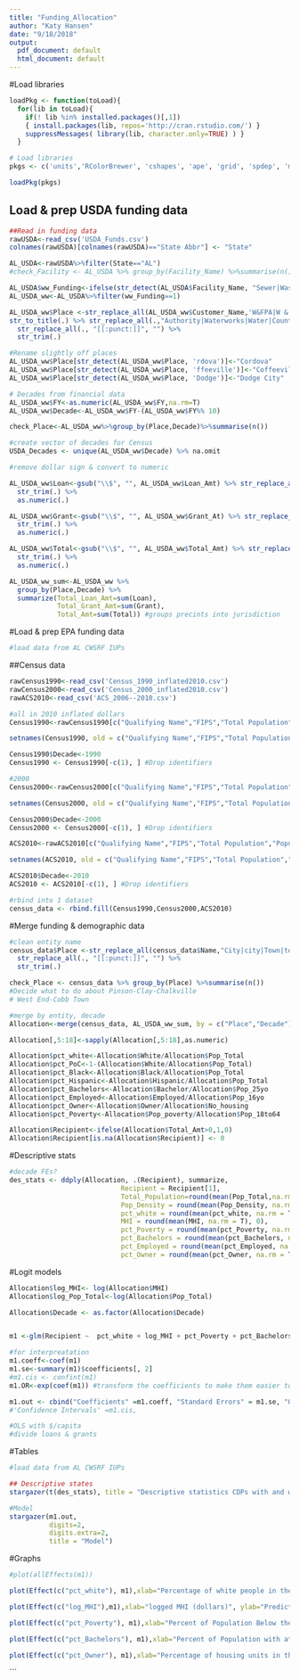```yaml
---
title: "Funding_Allocation"
author: "Katy Hansen"
date: "9/18/2018"
output:
  pdf_document: default
  html_document: default
---
```


#Load libraries 
```r
loadPkg <- function(toLoad){
  for(lib in toLoad){
    if(! lib %in% installed.packages()[,1])
    { install.packages(lib, repos='http://cran.rstudio.com/') }
    suppressMessages( library(lib, character.only=TRUE) ) }
  }

# Load libraries
pkgs <- c('units','RColorBrewer', 'cshapes', 'ape', 'grid', 'spdep', 'magrittr', 'stargazer', 'effects','rgeos','rgdal','sp','sf', 'raster','tigris','tidyverse','tidycensus','acs','readstata13','data.table','humaniformat','stringr','readxl','lubridate','plotly','ggplot2','effects','lmtest','plm','stargazer','purrr','foreign','car','here','censusapi','stats')

loadPkg(pkgs)
```
## Load & prep USDA funding data
```r
##Read in funding data
rawUSDA<-read_csv('USDA_Funds.csv')
colnames(rawUSDA)[colnames(rawUSDA)=="State Abbr"] <- "State"

AL_USDA<-rawUSDA%>%filter(State=="AL")
#check_Facility <- AL_USDA %>% group_by(Facility_Name) %>%summarise(n())

AL_USDA$ww_Funding<-ifelse(str_detect(AL_USDA$Facility_Name, "Sewer|Wastewater|Sewer-cost|Waste Water|Water/Sewer"),1,0)
AL_USDA_ww<-AL_USDA%>%filter(ww_Funding==1)

AL_USDA_ww$Place <-str_replace_all(AL_USDA_ww$Customer_Name,'W&FPA|W & F P A|W.A.|FPA|WW&SB|Co. AL Wtr Cooperative, Inc.|wtr& Swr Bd Of The Tn Of|c/o|, AL, THE UT BOARD OF THE CY OF|W W&SB Of The Town Of|W&S|THE UTILITIES BD OF TN|Sewer & Fire Prot Auth|WW & S', " ")%>%
str_to_title(.) %>% str_replace_all(.,"Authority|Waterworks|Water|County |Works|City|Town|Village|District|Of|System|And|Fire|Protection|Utilities|Board|Util|BdInc|Comm|Co|The|Wsb|Sewer|Wtr|Wk|Bd|Gas|Serv|Inc|Supply", " ")%>%
  str_replace_all(., "[[:punct:]]", "") %>% 
  str_trim(.)  

#Rename slightly off places
AL_USDA_ww$Place[str_detect(AL_USDA_ww$Place, 'rdova')]<-"Cordova"
AL_USDA_ww$Place[str_detect(AL_USDA_ww$Place, 'ffeeville')]<-"Coffeeville"
AL_USDA_ww$Place[str_detect(AL_USDA_ww$Place, 'Dodge')]<-"Dodge City"

# Decades from financial data
AL_USDA_ww$FY<-as.numeric(AL_USDA_ww$FY,na.rm=T)
AL_USDA_ww$Decade<-AL_USDA_ww$FY-(AL_USDA_ww$FY%% 10)

check_Place<-AL_USDA_ww%>%group_by(Place,Decade)%>%summarise(n())

#create vector of decades for Census
USDA_Decades <- unique(AL_USDA_ww$Decade) %>% na.omit 

#remove dollar sign & convert to numeric

AL_USDA_ww$Loan<-gsub("\\$", "", AL_USDA_ww$Loan_Amt) %>% str_replace_all(., "[[:punct:]]", "") %>% 
  str_trim(.) %>% 
  as.numeric(.)

AL_USDA_ww$Grant<-gsub("\\$", "", AL_USDA_ww$Grant_At) %>% str_replace_all(., "[[:punct:]]", "") %>% 
  str_trim(.) %>% 
  as.numeric(.)

AL_USDA_ww$Total<-gsub("\\$", "", AL_USDA_ww$Total_Amt) %>% str_replace_all(., "[[:punct:]]", "") %>% 
  str_trim(.) %>% 
  as.numeric(.)

AL_USDA_ww_sum<-AL_USDA_ww %>%
  group_by(Place,Decade) %>% 
  summarize(Total_Loan_Amt=sum(Loan),
            Total_Grant_Amt=sum(Grant),
            Total_Amt=sum(Total)) #groups precints into jurisdiction 
```

#Load & prep EPA funding data 
```r
#load data from AL CWSRF IUPs
```

##Census data
```r
rawCensus1990<-read_csv('Census_1990_inflated2010.csv')
rawCensus2000<-read_csv('Census_2000_inflated2010.csv')
rawACS2010<-read_csv('ACS_2006--2010.csv')

#all in 2010 inflated dollars
Census1990<-rawCensus1990[c("Qualifying Name","FIPS","Total Population","Population Density (per sq. mile)","Persons: White","Persons: Black","Total Population: Hispanic","Persons 25 years and over","Persons 25 years and over: Bachelor's degree or more","Population 16 years and over","Population 16 years and over: In labor force","Median Household Income In 2010 Dollars [Dollars adjusted for inflation to match value in 2010]",'Occupied housing units', 'Occupied housing units: Owner occupied','Persons 18 to 64 for whom poverty status is determined','Income in 1989 below poverty level: 18 to 64 years')]

setnames(Census1990, old = c("Qualifying Name","FIPS","Total Population","Population Density (per sq. mile)","Persons: White","Persons: Black","Total Population: Hispanic","Persons 25 years and over","Persons 25 years and over: Bachelor's degree or more","Population 16 years and over","Population 16 years and over: In labor force","Median Household Income In 2010 Dollars [Dollars adjusted for inflation to match value in 2010]",'Occupied housing units', 'Occupied housing units: Owner occupied','Persons 18 to 64 for whom poverty status is determined','Income in 1989 below poverty level: 18 to 64 years'), new = c("Name","FIPS","Pop_Total","Pop_Density","White","Black","Hispanic","Pop_25yo","Bachelor","Pop_16yo","Employed","MHI",'No_housing', 'Owner','Pop_18to64','Pop_poverty'))

Census1990$Decade<-1990
Census1990 <- Census1990[-c(1), ] #Drop identifiers

#2000
Census2000<-rawCensus2000[c("Qualifying Name","FIPS","Total Population","Population Density (per sq. mile)","White Alone","Black or African American Alone","Hispanic or Latino","Population 25 years and over","Population 25 years and over: Bachelor's degree or more","Population 16 years and over","Population 16 years and over: In labor force","Median household income In 2010 Dollars [Dollars adjusted for inflation to match value in 2010]",'Occupied Housing Units', 'Occupied Housing Units: Owner Occupied','Population Age 18 to 64 for whom poverty status is determined','Population Age 18 to 64 for whom poverty status is determined: Living in Poverty')]

setnames(Census2000, old = c("Qualifying Name","FIPS","Total Population","Population Density (per sq. mile)","White Alone","Black or African American Alone","Hispanic or Latino","Population 25 years and over","Population 25 years and over: Bachelor's degree or more","Population 16 years and over","Population 16 years and over: In labor force","Median household income In 2010 Dollars [Dollars adjusted for inflation to match value in 2010]",'Occupied Housing Units', 'Occupied Housing Units: Owner Occupied','Population Age 18 to 64 for whom poverty status is determined','Population Age 18 to 64 for whom poverty status is determined: Living in Poverty'), new = c("Name","FIPS","Pop_Total","Pop_Density","White","Black","Hispanic","Pop_25yo","Bachelor","Pop_16yo","Employed","MHI",'No_housing', 'Owner','Pop_18to64','Pop_poverty'))

Census2000$Decade<-2000
Census2000 <- Census2000[-c(1), ] #Drop identifiers

ACS2010<-rawACS2010[c("Qualifying Name","FIPS","Total Population","Population Density (Per Sq. Mile)", "Total Population: White Alone","Total Population: Black or African American Alone","Total Population: Hispanic or Latino","Population 25 Years and Over:","Population 25 Years and Over: Bachelor's Degree or More","Population 16 Years and Over:","Population 16 Years and Over: in Labor Force","Median Household Income (In 2010 Inflation Adjusted Dollars)",'Occupied Housing Units:', 'Occupied Housing Units: Owner Occupied','Population Age 18 to 64 for Whom Poverty Status  Is Determined:','Population Age 18 to 64 for Whom Poverty Status  Is Determined: Living in Poverty')]

setnames(ACS2010, old = c("Qualifying Name","FIPS","Total Population","Population Density (Per Sq. Mile)", "Total Population: White Alone","Total Population: Black or African American Alone","Total Population: Hispanic or Latino","Population 25 Years and Over:","Population 25 Years and Over: Bachelor's Degree or More","Population 16 Years and Over:","Population 16 Years and Over: in Labor Force","Median Household Income (In 2010 Inflation Adjusted Dollars)",'Occupied Housing Units:', 'Occupied Housing Units: Owner Occupied','Population Age 18 to 64 for Whom Poverty Status  Is Determined:','Population Age 18 to 64 for Whom Poverty Status  Is Determined: Living in Poverty'), new = c("Name","FIPS","Pop_Total","Pop_Density","White","Black","Hispanic","Pop_25yo","Bachelor","Pop_16yo","Employed","MHI",'No_housing', 'Owner','Pop_18to64','Pop_poverty'))

ACS2010$Decade<-2010
ACS2010 <- ACS2010[-c(1), ] #Drop identifiers

#rbind into 1 dataset
census_data <- rbind.fill(Census1990,Census2000,ACS2010)

```

#Merge funding & demographic data 
```r
#clean entity name
census_data$Place <-str_replace_all(census_data$Name,"City|city|Town|town|CDP|Alabama|of", " ")%>%
  str_replace_all(., "[[:punct:]]", "") %>% 
  str_trim(.) 

check_Place <- census_data %>% group_by(Place) %>%summarise(n())
#Decide what to do about Pinson-Clay-Chalkville
# West End-Cobb Town

#merge by entity, decade
Allocation<-merge(census_data, AL_USDA_ww_sum, by = c("Place","Decade"), all=T)# without all.x=TRUE --> drops 5000 obs from sample

Allocation[,5:18]<-sapply(Allocation[,5:18],as.numeric)

Allocation$pct_white<-Allocation$White/Allocation$Pop_Total
Allocation$pct_PoC<-1-(Allocation$White/Allocation$Pop_Total)
Allocation$pct_Black<-Allocation$Black/Allocation$Pop_Total
Allocation$pct_Hispanic<-Allocation$Hispanic/Allocation$Pop_Total
Allocation$pct_Bachelors<-Allocation$Bachelor/Allocation$Pop_25yo
Allocation$pct_Employed<-Allocation$Employed/Allocation$Pop_16yo
Allocation$pct_Owner<-Allocation$Owner/Allocation$No_housing
Allocation$pct_Poverty<-Allocation$Pop_poverty/Allocation$Pop_18to64

Allocation$Recipient<-ifelse(Allocation$Total_Amt>0,1,0)
Allocation$Recipient[is.na(Allocation$Recipient)] <- 0

```

#Descriptive stats
```r
#decade FEs?
des_stats <- ddply(Allocation, .(Recipient), summarize,
							Recipient = Recipient[1], 
							Total_Population=round(mean(Pop_Total,na.rm=T),2),
							Pop_Density = round(mean(Pop_Density, na.rm = T), 2),
							pct_white = round(mean(pct_white, na.rm = T), 2),
							MHI = round(mean(MHI, na.rm = T), 0),
							pct_Poverty = round(mean(pct_Poverty, na.rm = T), 2),
							pct_Bachelors = round(mean(pct_Bachelors, na.rm = T), 2),
							pct_Employed = round(mean(pct_Employed, na.rm = T), 2),
							pct_Owner = round(mean(pct_Owner, na.rm = T), 2))

```

#Logit models 
```r
Allocation$log_MHI<- log(Allocation$MHI)
Allocation$log_Pop_Total<-log(Allocation$Pop_Total)

Allocation$Decade <- as.factor(Allocation$Decade)


m1 <-glm(Recipient ~  pct_white + log_MHI + pct_Poverty + pct_Bachelors + pct_Owner +log_Pop_Total, data = Allocation, family = "binomial"(link = "logit"))

#for interpreatation
m1.coeff<-coef(m1)
m1.se<-summary(m1)$coefficients[, 2]
#m1.cis <- confint(m1)
m1.OR<-exp(coef(m1)) #transform the coefficients to make them easier to interpret

m1.out <- cbind("Coefficients" =m1.coeff, "Standard Errors" = m1.se, "Odds Ratio" = m1.OR)
#'Confidence Intervals' =m1.cis, 

#OLS with $/capita
#divide loans & grants
```


#Tables 
```r
#load data from AL CWSRF IUPs

## Descriptive states
stargazer(t(des_stats), title = "Descriptive statistics CDPs with and without USDA Funding",summary = FALSE)

#Model
stargazer(m1.out,
          digits=2, 
          digits.extra=2,
          title = "Model")

```

#Graphs
```r
#plot(allEffects(m1))

plot(Effect(c("pct_white"), m1),xlab="Percentage of white people in the CDP",ylab="Predicted Probability of Receipt", main="Correlation between Receipt and Racial Composition")

plot(Effect(c("log_MHI"),m1),xlab="logged MHI (dollars)", ylab="Predicted Probability of Receipt",main="Correlation between Receipt and MHI")

plot(Effect(c("pct_Poverty"), m1),xlab="Percent of Population Below the Poverty Line",ylab="Predicted Probability of Receipt", main="Correlation between Receipt and Poverty Level")

plot(Effect(c("pct_Bachelors"), m1),xlab="Percent of Population with at least a Bachelors Degree",ylab="Predicted Probability of Receipt", main="Correlation between Receipt and Education")

plot(Effect(c("pct_Owner"), m1),xlab="Percentage of housing units in the CDP that are owner occupied",ylab="Predicted Probability of Receipt", main="Correlation between Receipt and Homeownership Level")
```

```